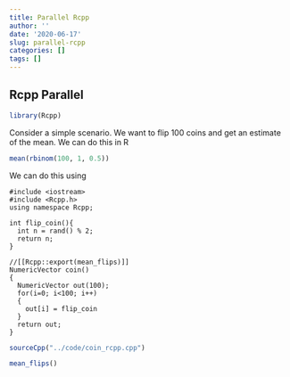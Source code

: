 ```yaml
---
title: Parallel Rcpp
author: ''
date: '2020-06-17'
slug: parallel-rcpp
categories: []
tags: []
---
```


## Rcpp Parallel
```r
library(Rcpp)
```


Consider a simple scenario. We want to flip $100$ coins and get an estimate of the mean.
We can do this in R
```r
mean(rbinom(100, 1, 0.5))
```

We can do this using
```Rcpp
#include <iostream>
#include <Rcpp.h>
using namespace Rcpp;

int flip_coin(){
  int n = rand() % 2;
  return n;
}

//[[Rcpp::export(mean_flips)]]
NumericVector coin()
{
  NumericVector out(100);
  for(i=0; i<100; i++)
  {
    out[i] = flip_coin
  }
  return out;
}
```

```r
sourceCpp("../code/coin_rcpp.cpp")
```
```r
mean_flips()
```

